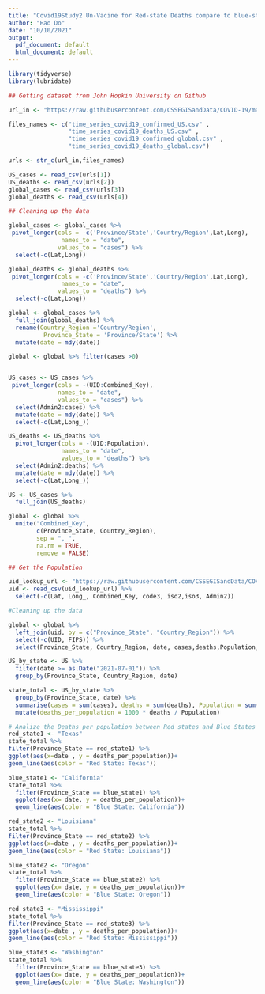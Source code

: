 ```yaml
---
title: "Covid19Study2 Un-Vacine for Red-state Deaths compare to blue-states deaths"
author: "Hao Do"
date: "10/10/2021"
output:
  pdf_document: default
  html_document: default
---
```


```r
library(tidyverse)
library(lubridate)

## Getting dataset from John Hopkin University on Github

url_in <- "https://raw.githubusercontent.com/CSSEGISandData/COVID-19/master/csse_covid_19_data/csse_covid_19_time_series/"

files_names <- c("time_series_covid19_confirmed_US.csv" ,
                 "time_series_covid19_deaths_US.csv" ,
                 "time_series_covid19_confirmed_global.csv" ,
                 "time_series_covid19_deaths_global.csv")

urls <- str_c(url_in,files_names)

US_cases <- read_csv(urls[1])
US_deaths <- read_csv(urls[2])
global_cases <- read_csv(urls[3])
global_deaths <- read_csv(urls[4])

## Cleaning up the data

global_cases <- global_cases %>%
 pivot_longer(cols = -c('Province/State','Country/Region',Lat,Long),
               names_to = "date",
              values_to = "cases") %>%
  select(-c(Lat,Long))

global_deaths <- global_deaths %>%
 pivot_longer(cols = -c('Province/State','Country/Region',Lat,Long),
               names_to = "date",
              values_to = "deaths") %>%
  select(-c(Lat,Long))

global <- global_cases %>%
  full_join(global_deaths) %>%
  rename(Country_Region ='Country/Region',
          Province_State = 'Province/State') %>%
  mutate(date = mdy(date))

global <- global %>% filter(cases >0)


US_cases <- US_cases %>%
 pivot_longer(cols = -(UID:Combined_Key),
              names_to = "date",
              values_to = "cases") %>%
  select(Admin2:cases) %>%
  mutate(date = mdy(date)) %>%
  select(-c(Lat,Long_))

US_deaths <- US_deaths %>%
  pivot_longer(cols = -(UID:Population),
               names_to = "date",
               values_to = "deaths") %>%
  select(Admin2:deaths) %>%
  mutate(date = mdy(date)) %>%
  select(-c(Lat,Long_))

US <- US_cases %>%
  full_join(US_deaths)

global <- global %>%
  unite("Combined_Key",
        c(Province_State, Country_Region),
        sep = ", ",
        na.rm = TRUE,
        remove = FALSE)

## Get the Population

uid_lookup_url <- "https://raw.githubusercontent.com/CSSEGISandData/COVID-19/master/csse_covid_19_data/UID_ISO_FIPS_LookUp_Table.csv"
uid <- read_csv(uid_lookup_url) %>%
  select(-c(Lat, Long_, Combined_Key, code3, iso2,iso3, Admin2))

#Cleaning up the data

global <- global %>%
  left_join(uid, by = c("Province_State", "Country_Region")) %>%
  select(-c(UID, FIPS)) %>%
  select(Province_State, Country_Region, date, cases,deaths,Population,Combined_Key)

US_by_state <- US %>%
  filter(date >= as.Date("2021-07-01")) %>%
  group_by(Province_State, Country_Region, date)

state_total <- US_by_state %>%
  group_by(Province_State, date) %>%
  summarise(cases = sum(cases), deaths = sum(deaths), Population = sum(Population)) %>%
  mutate(deaths_per_population = 1000 * deaths / Population)

# Analize the Deaths per population between Red states and Blue States 
red_state1 <- "Texas"
state_total %>%
filter(Province_State == red_state1) %>%
ggplot(aes(x=date , y = deaths_per_population))+
geom_line(aes(color = "Red State: Texas"))

blue_state1 <- "California"
state_total %>%
  filter(Province_State == blue_state1) %>%
  ggplot(aes(x= date, y = deaths_per_population))+
  geom_line(aes(color = "Blue State: California"))

red_state2 <- "Louisiana"
state_total %>%
filter(Province_State == red_state2) %>%
ggplot(aes(x=date , y = deaths_per_population))+
geom_line(aes(color = "Red State: Louisiana"))

blue_state2 <- "Oregon"
state_total %>%
  filter(Province_State == blue_state2) %>%
  ggplot(aes(x= date, y = deaths_per_population))+
  geom_line(aes(color = "Blue State: Oregon"))

red_state3 <- "Mississippi"
state_total %>%
filter(Province_State == red_state3) %>%
ggplot(aes(x=date , y = deaths_per_population))+
geom_line(aes(color = "Red State: Mississippi"))

blue_state3 <- "Washington"
state_total %>%
  filter(Province_State == blue_state3) %>%
  ggplot(aes(x= date, y = deaths_per_population))+
  geom_line(aes(color = "Blue State: Washington"))

  
```



